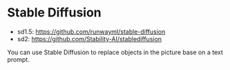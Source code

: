 
# Stable Diffusion

- sd1.5: https://github.com/runwayml/stable-diffusion
- sd2: https://github.com/Stability-AI/stablediffusion

You can use Stable Diffusion to replace objects in the picture base on a text prompt.

<YouTube youTubeId="VrV1Cixvc2Q" />
